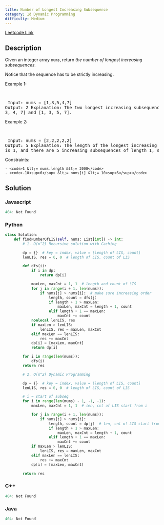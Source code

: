 ```yaml
---
title: Number of Longest Increasing Subsequence
category: 1d Dynamic Programming
difficulty: Medium
---
```


<Callout>

[Leetcode Link](https://leetcode.com/problems/number-of-longest-increasing-subsequence)

</Callout>

## Description
Given an integer array <code>nums</code>, return *the number of longest increasing subsequences.*

Notice that the sequence has to be strictly increasing.

 
Example 1:

<br /><pre className="overflow-x-auto">
Input: nums = [1,3,5,4,7]
Output: 2
Explanation: The two longest increasing subsequences are [1, 3, 4, 7] and [1, 3, 5, 7].
</pre>

Example 2:

<br /><pre className="overflow-x-auto">
Input: nums = [2,2,2,2,2]
Output: 5
Explanation: The length of the longest increasing subsequence is 1, and there are 5 increasing subsequences of length 1, so output 5.
</pre>

 
Constraints:


	- <code>1 &lt;= nums.length &lt;= 2000</code>
	- <code>-10<sup>6</sup> &lt;= nums[i] &lt;= 10<sup>6</sup></code>



## Solution

### Javascript
```javascript
404: Not Found
```
### Python
```python
class Solution:
    def findNumberOfLIS(self, nums: List[int]) -> int:
        # 1. O(n^2) Recursive solution with Caching

        dp = {}  # key = index, value = [length of LIS, count]
        lenLIS, res = 0, 0  # length of LIS, count of LIS

        def dfs(i):
            if i in dp:
                return dp[i]

            maxLen, maxCnt = 1, 1  # length and count of LIS
            for j in range(i + 1, len(nums)):
                if nums[j] > nums[i]:  # make sure increasing order
                    length, count = dfs(j)
                    if length + 1 > maxLen:
                        maxLen, maxCnt = length + 1, count
                    elif length + 1 == maxLen:
                        maxCnt += count
            nonlocal lenLIS, res
            if maxLen > lenLIS:
                lenLIS, res = maxLen, maxCnt
            elif maxLen == lenLIS:
                res += maxCnt
            dp[i] = [maxLen, maxCnt]
            return dp[i]

        for i in range(len(nums)):
            dfs(i)
        return res

        # 2. O(n^2) Dynamic Programming

        dp = {}  # key = index, value = [length of LIS, count]
        lenLIS, res = 0, 0  # length of LIS, count of LIS

        # i = start of subseq
        for i in range(len(nums) - 1, -1, -1):
            maxLen, maxCnt = 1, 1  # len, cnt of LIS start from i

            for j in range(i + 1, len(nums)):
                if nums[j] > nums[i]:
                    length, count = dp[j]  # len, cnt of LIS start from j
                    if length + 1 > maxLen:
                        maxLen, maxCnt = length + 1, count
                    elif length + 1 == maxLen:
                        maxCnt += count
            if maxLen > lenLIS:
                lenLIS, res = maxLen, maxCnt
            elif maxLen == lenLIS:
                res += maxCnt
            dp[i] = [maxLen, maxCnt]

        return res

```
### C++
```cpp
404: Not Found
```
### Java
```java
404: Not Found
```


